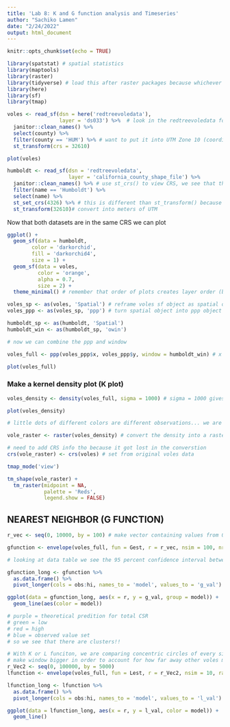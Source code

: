 ```yaml
---
title: 'Lab 8: K and G function analysis and Timeseries'
author: "Sachiko Lamen"
date: "2/24/2022"
output: html_document
---
```


```r
knitr::opts_chunk$set(echo = TRUE)

library(spatstat) # spatial statistics
library(maptools) 
library(raster)
library(tidyverse) # load this after raster packages because whichever package is attached last will dicate which version takes precedent. 
library(here)
library(sf)
library(tmap)
```

```r
voles <- read_sf(dsn = here('redtreevoledata'), 
                 layer = 'ds033') %>%  # look in the redtreevoledata folder and look for the spatial data related to ds033 
  janitor::clean_names() %>%
  select(county) %>%
  filter(county == 'HUM') %>% # want to put it into UTM Zone 10 (coordinate system)
  st_transform(crs = 32610)

plot(voles)

humboldt <- read_sf(dsn = 'redtreevoledata', 
                    layer = 'california_county_shape_file') %>%
  janitor::clean_names() %>% # use st_crs() to view CRS, we see that the coordinate system is NA -- this is because we dont have a .prj file in the data. But we know that we need WGS 84 so well assign the coordinate
  filter(name == 'Humboldt') %>%
  select(name) %>%
  st_set_crs(4326) %>% # this is different than st_transform() because we are SETTING the CRS, not transforming it from one to another
  st_transform(32610)# convert into meters of UTM
```

Now that both datasets are in the same CRS we can plot

```r
ggplot() +
  geom_sf(data = humboldt,
        color = 'darkorchid',
        fill = 'darkorchid4',
        size = 1) +
  geom_sf(data = voles,
          color = 'orange',
          alpha = 0.7,
          size = 2) +
  theme_minimal() # remember that order of plots creates layer order (bottom first)
```

```r
voles_sp <- as(voles, 'Spatial') # reframe voles sf object as spatial object
voles_ppp <- as(voles_sp, 'ppp') # turn spatial object into ppp object (point pattern -- what spatial statistics package works with 'spatstat')

humboldt_sp <- as(humboldt, 'Spatial')
humboldt_win <- as(humboldt_sp, 'owin')

# now we can combine the ppp and window

voles_full <- ppp(voles_ppp$x, voles_ppp$y, window = humboldt_win) # x = x coorinates for all voles data

plot(voles_full)
```

### Make a kernel density plot (K plot)

```r
voles_density <- density(voles_full, sigma = 1000) # sigma = 1000 gives a normal curve around the exact location with a std deviation of 1000 meters around it

plot(voles_density)

# little dots of different colors are different observations... we are taking each point and giving it a distribution (sort of like probability around the observation) 
```

```r
vole_raster <- raster(voles_density) # convert the density into a raster -- a grid \

# need to add CRS info tho because it got lost in the converstion
crs(vole_raster) <- crs(voles) # set from original voles data

tmap_mode('view')

tm_shape(vole_raster) +
  tm_raster(midpoint = NA,
            palette = 'Reds',
            legend.show = FALSE)
```


## NEAREST NEIGHBOR (G FUNCTION)

```r
r_vec <- seq(0, 10000, by = 100) # make vector containing values from 0 - 10,000 that will be used to compare neighbors -- start with 0 and go out 100 meters at a time up to 10,000

gfunction <- envelope(voles_full, fun = Gest, r = r_vec, nsim = 100, nrank = 2) # nsim = simulate 100 times 

# looking at data table we see the 95 percent confidence interval between low and high

gfunction_long <- gfunction %>%
  as.data.frame() %>%
  pivot_longer(cols = obs:hi, names_to = 'model', values_to = 'g_val')

ggplot(data = gfunction_long, aes(x = r, y = g_val, group = model)) +
  geom_line(aes(color = model))

# purple = theoretical predition for total CSR
# green = low
# red = high
# blue = observed value set
# so we see that there are clusters!!
```

```r
# With K or L funciton, we are comparing concentric circles of every single point. Wow hella computer power, so use less simulations because it will take way longer. 
# make window bigger in order to account for how far away other voles might be
r_Vec2 <- seq(0, 100000, by = 5000)
lfunction <- envelope(voles_full, fun = Lest, r = r_Vec2, nsim = 10, rank = 2, global = TRUE)

lfunction_long <- lfunction %>%
  as.data.frame() %>%
  pivot_longer(cols = obs:hi, names_to = 'model', values_to = 'l_val')

ggplot(data = lfunction_long, aes(x = r, y = l_val, color = model)) +
  geom_line()
```












